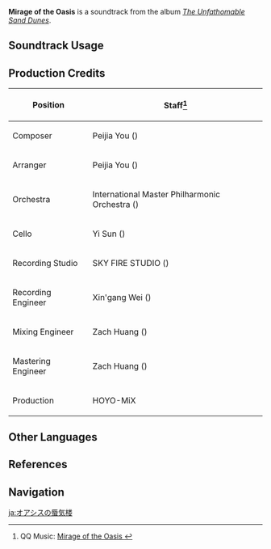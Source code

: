 {{Soundtrack Infobox
|image          = The Unfathomable Sand Dunes.png
|album          = The Unfathomable Sand Dunes
|disc           = 1
|number         = 09
|featured       =
|featured2      =
|featured3      =
|featured_disc  =
|featured_disc2 =
|featured_disc3 =
|youtube_id     = gULWtChYI0I
|spotify_id     = 50CTM8oFC5WCEoEtut8ZfB
|previous       = Undisturbed Tranquility
|next           = Lonesome Road
}}
'''Mirage of the Oasis''' is a soundtrack from the album ''[[The Unfathomable Sand Dunes]]''.

==Soundtrack Usage==
{{Soundtrack Usage
|quest    = 
|location = Girdle of the Sands//day
|domain   = 
}}

==Production Credits==
{| class="wikitable"
! Position
! Staff<ref>QQ Music: [https://y.qq.com/n/ryqq/songDetail/003f97lo2o4Qhy Mirage of the Oasis {{zh|绿洲的蜃影}}]</ref>
|-
! Composer
| Peijia You ({{zh|尤裴佳}})
|-
! Arranger
| Peijia You ({{zh|尤裴佳}})
|-
! Orchestra
| International Master Philharmonic Orchestra ({{zh|国际首席爱乐乐团}})
|-
! Cello
| Yi Sun ({{zh|孙艺}})
|-
! Recording Studio
| SKY FIRE STUDIO ({{zh|九紫天诚录音棚}})
|-
! Recording Engineer
| Xin'gang Wei ({{zh|魏新刚}})
|-
! Mixing Engineer
| Zach Huang ({{zh|黄巍}})
|-
! Mastering Engineer
| Zach Huang ({{zh|黄巍}})
|-
! Production
| HOYO-MiX
|}
<!--
==Gallery==
<gallery>
</gallery>
-->
==Other Languages==
{{Other Languages
|en     = Mirage of the Oasis
|zhs    = 绿洲的蜃影
|zhs_rm = Lǜzhōu de Shènyǐng
|zht    = 綠洲的蜃影
|zht_rm = Lǜzhōu de Shènyǐng
|zh_tl  = Mirage of the Oasis
|ja     = オアシスの蜃気楼
|ja_rm  = Oashisu no Shinkirou
|ja_tl  = Mirage of the Oasis
}}

==References==
{{Reflist}}

==Navigation==
{{Soundtrack Navbox|The Unfathomable Sand Dunes}}

[[ja:オアシスの蜃気楼]]